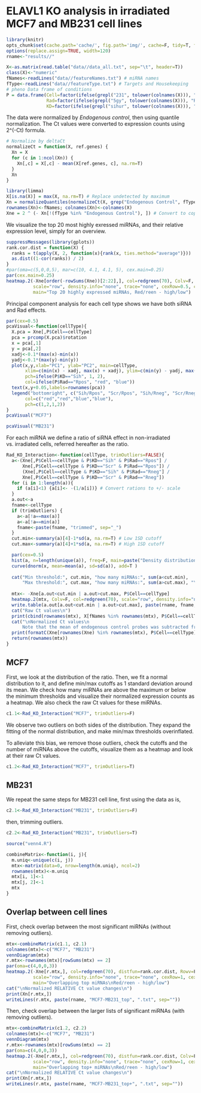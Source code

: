 ELAVL1 KO analysis in irradiated MCF7 and MB231 cell lines
========================================================

```r
library(knitr) 
opts_chunk$set(cache.path='cache/', fig.path='img/', cache=F, tidy=T, fig.keep='high', echo=F, dpi=300, out.width=700)
options(replace.assign=TRUE, width=120)
rname<-"results//"
```

```r
X<-as.matrix(read.table("data//data_all.txt", sep="\t", header=T))
class(X)<-"numeric"
fNames<-readLines("data//featureNames.txt") # miRNA names
fType<-readLines("data//featureType.txt") # Targets and Housekeeping
# pheno Data frame of conditions
P = data.frame(Cell=factor(ifelse(grepl("231", tolower(colnames(X))), "MB231", "MCF7")),
               Rad=factor(ifelse(grepl("5gy", tolower(colnames(X))), "Rpos", "Rneg")),
               KD=factor(ifelse(grepl("sihur", tolower(colnames(X))), "Sih", "Scr")))

```

The data were normalized by *Endogenous control*, then using quantile normalization. The Ct values were converted to expression counts using 2^(-Ct) formula.

```r
# Normalize by deltaCt 
normalizeCt = function(X, ref.genes) {
  Xn = X
  for (c in 1:ncol(Xn)) {
    Xn[,c] = X[,c] - mean(X[ref.genes, c], na.rm=T)
  }
  Xn
}

library(limma)
X[is.na(X)] = max(X, na.rm=T) # Replace undetected by maximum
Xn = normalizeQuantiles(normalizeCt(X, grep("Endogenous Control", fType))) # Normalize by Ct and quantile
rownames(Xn)<-fNames; colnames(Xn)<-colnames(X)
Xne = 2 ^ (- Xn[!(fType %in% "Endogenous Control"), ]) # Convert to copy number counts
```

We visualize the top 20 most highly exressed miRNAs, and their relative expression level, simply for an overview.

```r
suppressMessages(library(gplots))
rank.cor.dist = function(X) {
  ranks = t(apply(X, 2, function(x){rank(x, ties.method="average")}))
  as.dist((1-cor(ranks)) / 2)
}
#par(oma=c(5,0,0,5), mar=c(10, 4.1, 4.1, 5), cex.main=0.25)
par(cex.main=0.25)
heatmap.2(-Xne[order(-rowSums(Xne))[2:22],], col=redgreen(70), Colv=F, distfun=rank.cor.dist, 
          scale="row", density.info="none", trace="none", cexRow=0.5, cexCol=0.5, 
          main="Top 20 highly expressed miRNAs, Red/reen - high/low")
```

Principal component analysis for each cell type shows we have both siRNA and Rad effects.

```r
par(cex=0.5)
pcaVisual<-function(cellType){
  X.pca = Xne[,P$Cell==cellType]
  pca = prcomp(X.pca)$rotation
  x = pca[,1]
  y = pca[,2]
  xadj<-0.1*(max(x)-min(x))
  yadj<-0.1*(max(y)-min(y))
  plot(x,y,xlab="PC1", ylab="PC2", main=cellType,
       xlim=c(min(x) - xadj, max(x) + xadj), ylim=c(min(y) - yadj, max(y) + yadj),
       pch=ifelse(P$KD=="Sih", 1, 2),
       col=ifelse(P$Rad=="Rpos", "red", "blue")) 
  text(x,y+0.05,labels=rownames(pca))
  legend("bottomright", c("Sih/Rpos", "Scr/Rpos", "Sih/Rneg", "Scr/Rneg"), 
       col=c("red","red","blue","blue"),
       pch=c(1,2,1,2))
}
pcaVisual("MCF7")

pcaVisual("MB231")
```

For each miRNA we define a ratio of siRNA effect in non-irradiated vs. irradiated cells, referred hereafter as the ratio.

```r
Rad_KO_Interaction<-function(cellType, trimOutliers=FALSE){
  a<-(Xne[,P$Cell==cellType & P$KD=="Sih" & P$Rad=="Rpos"] /
      Xne[,P$Cell==cellType & P$KD=="Scr" & P$Rad=="Rpos"]) /
      (Xne[,P$Cell==cellType & P$KD=="Sih" & P$Rad=="Rneg"] /
      Xne[,P$Cell==cellType & P$KD=="Scr" & P$Rad=="Rneg"]) 
  for (i in 1:length(a)){
    if (a[i]<1) {a[i]<- -(1/a[i])} # Convert rations to +/- scale
  }
  a.out<-a
  fname<-cellType
  if (trimOutliers) {
    a<-a[!a==max(a)]
    a<-a[!a==min(a)]
    fname<-paste(fname, "trimmed", sep="_")
  }
  cut.min<-summary(a)[4]-1*sd(a, na.rm=T) # Low 1SD cutoff
  cut.max<-summary(a)[4]+1*sd(a, na.rm=T) # High 1SD cutoff

  par(cex=0.5)
  hist(a, n=length(unique(a)), freq=F, main=paste("Density distribution of the ratio for", cellType), xlab="Normalized expression counts")
  curve(dnorm(x, mean=mean(a), sd=sd(a)), add=T )
  
  cat("Min threshold:", cut.min, "how many miRNAs:", sum(a<cut.min), 
      "Max threshold:", cut.max, "how many miRNAs:", sum(a>cut.max), "\n")
  
  mtx<- -Xne[a.out<cut.min | a.out>cut.max, P$Cell==cellType]
  heatmap.2(mtx, Colv=F, col=redgreen(70), scale="row", density.info="none", trace="none", cexRow=0.5, cexCol=0.5)
  write.table(a.out[a.out<cut.min | a.out>cut.max], paste(rname, fname, ".txt", sep=""), sep="\t", row.names=T, col.names=F)
  cat("Raw Ct values\n")
  print(cbind(rownames(mtx), X[fNames %in% rownames(mtx), P$Cell==cellType]))
  cat("\nNormalized Ct values\n
      Note that the mean of endogenous control probes was subtracted from the Ct values, hence some values are negative. Look for RELATIVE comparisons, not absolute Ct values.\n")
  print(formatC(Xne[rownames(Xne) %in% rownames(mtx), P$Cell==cellType], format="f"))
  return(rownames(mtx))
}
```

MCF7
----------------

First, we look at the distribution of the ratio. Then, we fit a normal distribution to it, and define min/max cutoffs as 1 standard deviation around its mean. We check how many miRNAs are above the maximum or below the minimum thresholds and visualize their normalized expression counts as a heatmap. We also check the raw Ct values for these miRNAs.

```r
c1.1<-Rad_KO_Interaction("MCF7", trimOutliers=F)
```

We observe two outliers on both sides of the distribution. They expand the fitting of the normal distribution, and make min/max thresholds overinflated. 

To alleviate this bias, we remove those outliers, check the cutoffs and the number of miRNAs above the cutoffs, visualize them as a heatmap and look at their raw Ct values. 

```r
c1.2<-Rad_KO_Interaction("MCF7", trimOutliers=T)
```

MB231
-------------

We repeat the same steps for MB231 cell line, first using the data as is,

```r
c2.1<-Rad_KO_Interaction("MB231", trimOutliers=F)
```

then, trimming outliers.

```r
c2.2<-Rad_KO_Interaction("MB231", trimOutliers=T)
```


```r
source("venn4.R")

combineMatrix<-function(i, j){
  m.uniq<-unique(c(i, j))
  mtx<-matrix(data=0, nrow=length(m.uniq), ncol=2)
  rownames(mtx)<-m.uniq
  mtx[i, 1]<-1
  mtx[j, 2]<-1
  mtx
}
```

Overlap between cell lines
--------------------------
First, check overlap between the most significant miRNAs (without removing outliers).
```r
mtx<-combineMatrix(c1.1, c2.1)
colnames(mtx)<-c("MCF7", "MB231")
vennDiagram(mtx)
r.mtx<-rownames(mtx)[rowSums(mtx) == 2]
par(oma=c(4,0,0,3))
heatmap.2(-Xne[r.mtx,], col=redgreen(70), distfun=rank.cor.dist, Rowv=F, Colv=F,
          scale="row", density.info="none", trace="none", cexRow=1, cexCol=1, 
          main="Overlapping top miRNAs\nRed/reen - high/low")
cat("\nNormalized RELATIVE Ct value changes\n")
print(Xn[r.mtx,])
writeLines(r.mtx, paste(rname, "MCF7-MB231_top", ".txt", sep=""))
```

Then, check overlap between the larger lists of significant miRNAs (with removing outliers).
```r
mtx<-combineMatrix(c1.2, c2.2)
colnames(mtx)<-c("MCF7", "MB231")
vennDiagram(mtx)
r.mtx<-rownames(mtx)[rowSums(mtx) == 2]
par(oma=c(4,0,0,3))
heatmap.2(-Xne[r.mtx,], col=redgreen(70), distfun=rank.cor.dist, Colv=F,
          scale="row", density.info="none", trace="none", cexRow=1, cexCol=1, 
          main="Overlapping top+ miRNAs\nRed/reen - high/low")
cat("\nNormalized RELATIVE Ct value changes\n")
print(Xn[r.mtx,])
writeLines(r.mtx, paste(rname, "MCF7-MB231_top+", ".txt", sep=""))
```


